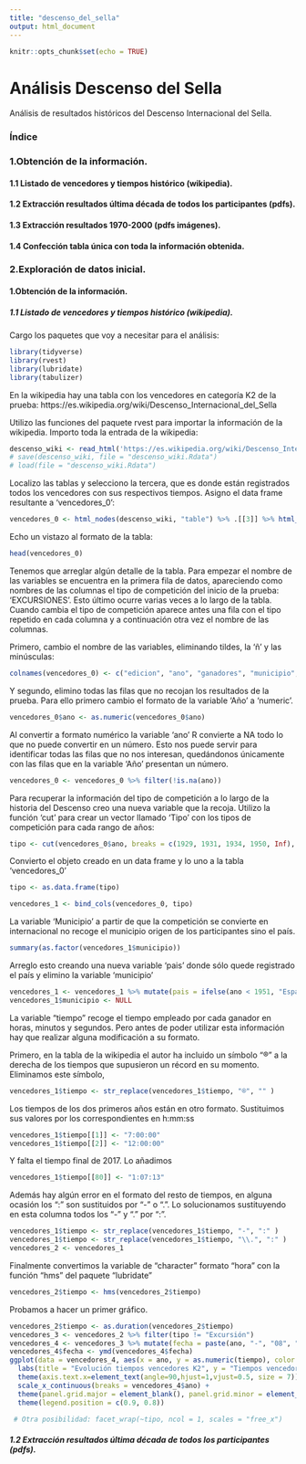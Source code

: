 ```yaml
---
title: "descenso_del_sella"
output: html_document
---
```


```r
knitr::opts_chunk$set(echo = TRUE)
```

# Análisis Descenso del Sella

Análisis de resultados históricos del Descenso Internacional del Sella.

### Índice

### 1.Obtención de la información.
#### 1.1 Listado de vencedores y tiempos histórico (wikipedia).
#### 1.2 Extracción resultados última década de todos los participantes (pdfs).
#### 1.3 Extracción resultados 1970-2000 (pdfs imágenes).
#### 1.4 Confección tabla única con toda la información obtenida.

### 2.Exploración de datos inicial.

#### 1.Obtención de la información.
##### 1.1 Listado de vencedores y tiempos histórico (wikipedia).

Cargo los paquetes que voy a necesitar para el análisis:

```r
library(tidyverse)
library(rvest)
library(lubridate)
library(tabulizer)
```

En la wikipedia hay una tabla con los vencedores en categoría K2 de la prueba: https://es.wikipedia.org/wiki/Descenso_Internacional_del_Sella

Utilizo las funciones del paquete rvest para importar la información de la wikipedia.
Importo toda la entrada de la wikipedia:
```r
descenso_wiki <- read_html('https://es.wikipedia.org/wiki/Descenso_Internacional_del_Sella')
# save(descenso_wiki, file = "descenso_wiki.Rdata")
# load(file = "descenso_wiki.Rdata")
```
Localizo las tablas y selecciono la tercera, que es donde están registrados todos los vencedores con sus respectivos tiempos. 
Asigno el data frame resultante a 'vencedores_0':
```r
vencedores_0 <- html_nodes(descenso_wiki, "table") %>% .[[3]] %>% html_table(header = TRUE)

```

Echo un vistazo al formato de la tabla:
```r
head(vencedores_0)
```
Tenemos que arreglar algún detalle de la tabla. Para empezar el nombre de las variables se encuentra en la primera fila de datos, apareciendo como nombres de las columnas el tipo de competición del inicio de la prueba: 'EXCURSIONES'. Esto último ocurre varias veces a lo largo de la tabla. Cuando cambia el tipo de competición aparece antes una fila con el tipo repetido en cada columna y a continuación otra vez el nombre de las columnas.

Primero, cambio el nombre de las variables, eliminando tildes, la 'ñ' y las minúsculas:
``` r
colnames(vencedores_0) <- c("edicion", "ano", "ganadores", "municipio", "tiempo")
```
Y segundo, elimino todas las filas que no recojan los resultados de la prueba.
Para ello primero cambio el formato de la variable 'Año' a 'numeric'.
```r

vencedores_0$ano <- as.numeric(vencedores_0$ano)
```

Al convertir a formato numérico la variable 'ano' R convierte a NA todo lo que no puede convertir en un número. Esto nos puede servir para identificar todas las filas que no nos interesan, quedándonos únicamente con las filas que en la variable 'Año' presentan un número.
```r
vencedores_0 <- vencedores_0 %>% filter(!is.na(ano)) 
```
Para recuperar la información del tipo de competición a lo largo de la historia del Descenso creo una nueva variable que la recoja.
Utilizo la función 'cut' para crear un vector llamado 'Tipo' con los tipos de competición para cada rango de años:
```r
tipo <- cut(vencedores_0$ano, breaks = c(1929, 1931, 1934, 1950, Inf), labels = c("Excursión", "Provincial", "Nacional", "Internacional"))
```
Convierto el objeto creado en un data frame y lo uno a la tabla 'vencedores_0'
```r
tipo <- as.data.frame(tipo)

vencedores_1 <- bind_cols(vencedores_0, tipo)

```
La variable 'Municipio' a partir de  que la competición se convierte en internacional no recoge el municipio origen de los participantes sino el país.
```r
summary(as.factor(vencedores_1$municipio))
```
Arreglo esto creando una nueva variable 'pais' donde sólo quede registrado el país y elimino la variable 'municipio'
```r
vencedores_1 <- vencedores_1 %>% mutate(pais = ifelse(ano < 1951, "España", municipio))
vencedores_1$municipio <- NULL
```
La variable "tiempo" recoge el tiempo empleado por cada ganador en horas, minutos y segundos. Pero antes de poder utilizar esta información hay que realizar alguna modificación a su formato.

Primero, en la tabla de la wikipedia el autor ha incluido un símbolo "®" a la derecha de los tiempos que supusieron un récord en su momento. Eliminamos este símbolo,
```r
vencedores_1$tiempo <- str_replace(vencedores_1$tiempo, "®", "" )
```
Los tiempos de los dos primeros años están en otro formato. Sustituimos sus valores por los correspondientes en h:mm:ss
```r
vencedores_1$tiempo[[1]] <- "7:00:00"
vencedores_1$tiempo[[2]] <- "12:00:00"
```
Y falta el tiempo final de 2017. Lo añadimos
```r
vencedores_1$tiempo[[80]] <- "1:07:13"
```
Además hay algún error en el formato del resto de tiempos, en alguna ocasión los ":" son sustituidos por "-" o ".". Lo solucionamos sustituyendo en esta columna todos los "-" y "." por ":".
```r
vencedores_1$tiempo <- str_replace(vencedores_1$tiempo, "-", ":" )
vencedores_1$tiempo <- str_replace(vencedores_1$tiempo, "\\.", ":" )
vencedores_2 <- vencedores_1
```
Finalmente convertimos la variable de "character" formato "hora" con la función "hms" del paquete "lubridate"
```r
vencedores_2$tiempo <- hms(vencedores_2$tiempo)
```

Probamos a hacer un primer gráfico. 
```r
vencedores_2$tiempo <- as.duration(vencedores_2$tiempo)
vencedores_3 <- vencedores_2 %>% filter(tipo != "Excursión")
vencedores_4 <- vencedores_3 %>% mutate(fecha = paste(ano, "-", "08", "-", "01"))
vencedores_4$fecha <- ymd(vencedores_4$fecha)
ggplot(data = vencedores_4, aes(x = ano, y = as.numeric(tiempo), color = tipo)) + geom_line() +
  labs(title = "Evolución tiempos vencedores K2", y = "Tiempos vencedores K2",  x = "Año") +
  theme(axis.text.x=element_text(angle=90,hjust=1,vjust=0.5, size = 7)) +
  scale_x_continuous(breaks = vencedores_4$ano) +
  theme(panel.grid.major = element_blank(), panel.grid.minor = element_blank()) +
  theme(legend.position = c(0.9, 0.8))

 # Otra posibilidad: facet_wrap(~tipo, ncol = 1, scales = "free_x")

```

##### 1.2 Extracción resultados última década de todos los participantes (pdfs).
